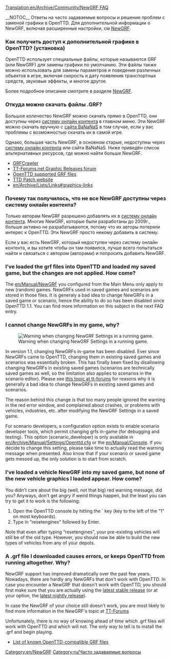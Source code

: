 [[Translation:en/Archive/Community/NewGRF FAQ]]
{{ru/Перевод|en/Archive/Community/NewGRF FAQ|20}}

{{ru/Возможность|0.4}}

__NOTOC__
Ответы на часто задаваемые вопросы и решение проблем с заменой графики в OpenTTD. Для дополнительной информации о NewGRF, включая расширенные настройки, см [[ru/Manual/NewGRF|NewGRF]].

===Как получить доступ к дополнительной графике в OpenTTD? (установка)===

OpenTTD использует специальные файлы, которые называются GRF (или NewGRF) для замены графики по умолчанию. Эти файлы также можно использовать для замены параметров и поведения различных объектов в игре, включая скорость и дату появления транспортных средств, звуковые эффекты, и многое другое.

Более подробное описание смотрите в разделе [[ru/Manual/NewGRF|NewGRF]].

===Откуда можно скачать файлы .GRF?===

Большое количество NewGRF можно скачать прямо в OpenTTD, они доступны через [[ru/Manual/Онлайн-контент|систему онлайн контента]] в главном меню. Эти NewGRF можно скачать вручную с [http://bananas.openttd.org/ сайта BaNaNaS] в том случае, если у вас проблемы с возможностью скачать их в самой игре.

Однако, большая часть NewGRF, в основном старые, недоступны через [[ru/Manual/Онлайн-контент|систему онлайн контента]] или сайта BaNaNaS. Ниже приведён список альтернативных ресурсов, где можно найти больше NewGRF.

* [http://grfcrawler.tt-forums.net/ GRFCrawler]
* [http://www.tt-forums.net/viewforum.php?f=67 TT-Forums.net Graphic Releases forum]
* [[en/Community/NewGRF/Main Page|OpenTTD supported GRF files]]
* [http://www.ttdpatch.net/newgrf.html TTD Patch website]
* [[en/Archive/Lists/Links#graphics-links]]

===Почему так получилось, что не все NewGRF доступны через систему онлайн контента?===

Только авторам NewGRF разрешено добавлять их в [[ru/Manual/Онлайн-контент|систему онлайн контента]]. Многие NewGRF, которые были разработаны до 2009г., больше активно не разрабатываются, потому что их авторы потеряли интерес к OpenTTD. Эти NewGRF просто некому добавить в систему.

Если у вас есть NewGRF, который недоступен через систему онлайн контента, и вы хотите чтобы он там появился, лучше всего попытаться найти и связаться с автором (авторами) и попросить добавить NewGRF.

===I’ve loaded the grf files into OpenTTD and loaded my saved game, but the changes are not applied. How come?===

The [[en/Manual/NewGRF]] you configured from the Main Menu only apply to new (random) games. NewGRFs used in saved games and scenarios are stored in those files. It is generaly a bad idea to change NewGRFs in a saved game or scenario, hence the ability to do so has been disabled since OpenTTD 1.1. You can find more information on this subject in the next FAQ entry.

===I cannot change NewGRFs in my game, why?===
[[File:en/Archive/Community/Newgrf warning.png|frame|right|Warning when changing NewGRF Settings in a running game.]]

In version 1.1, changing NewGRFs in-game has been disabled. Ever since NewGRFs came to OpenTTD, changing them in existing saved games and scenarios was essentially broken. This has finally been fixed by disallowing changing NewGRFs in existing saved games (scenarios are technically saved games as well, so the limitation also applies to scenarios in the scenario editor). Please see [http://www.tt-forums.net/viewtopic.php?f=29&t=53881 this topic at tt-forums] for reasons why it is generally a bad idea to change NewGRFs in existing saved games and scenarios.

The reason behind this change is that too many people ignored the warning in the red error window, and complained about crashes, or problems with vehicles, industries, etc. after modifying the NewGRF Settings in a saved game.

For scenario developers, a configuration option exists to enable scenario developer tools, which permit changing grfs in-game (for debugging and testing). This option (scenario_developer) is only available in [[en/Archive/Manual/Settings/Openttd.cfg]] or the [[en/Manual/Console]]. If you decide to change this setting, please take time to actually read the warning message when presented. Also know that if your scenario or saved game gets messed up, the only solution is to start from scratch.

===I’ve loaded a vehicle NewGRF into my saved game, but none of the new vehicle graphics I loaded appear. How come?===

You didn't care about the big (well, not that big) red warning message, did you? Anyways, don't get angry if weird things happen, but the least you can try to get it to work is the following:

# Open the OpenTTD console by hitting the ` key (key to the left of the "1" on most keyboards).
# Type in “resetengines" followed by Enter.

Note that even after typing “resetengines", your pre-existing vehicles will still be of the old type.  However, you should now be able to build the new types of vehicles from any of your depots.

===A .grf file I downloaded causes errors, or keeps OpenTTD from running altogether.  Why?===

NewGRF support has improved dramatically over the past few years. Nowadays, there are hardly any NewGRFs that don't work with OpenTTD. In case you encounter a NewGRF that doesn't work with OpenTTD, you should first make sure that you are actually using the [http://www.openttd.org/en/download-stable latest stable release] (or at your option, the [http://www.openttd.org/en/download-trunk latest nightly release]).

In case the NewGRF of your choice still doesn't work, you are most likely to find more information in the NewGRF's topic at [http://www.tt-forums.net/viewforum.php?f=66 TT-Forums]

Unfortunately, there is no way of knowing ahead of time which .grf files will work with OpenTTD and which will not.  The only way to tell is to install the .grf and begin playing.

* [[en/Community/NewGRF/Main Page|List of known OpenTTD-compatible GRF files]]






[[Category:en/NewGRF]]
[[Category:ru/Часто задаваемые вопросы]]